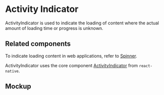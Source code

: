 
<Meta title="Components/Status and Feedback/ActivityIndicator" />

# Activity Indicator

ActivityIndicator is used to indicate the loading of content where the actual
amount of loading time or progress is unknown.

## Related components

To indicate loading content in web applications, refer to
[Spinner](/components/Spinner).

ActivityIndicator uses the core component
[ActivityIndicator](https://reactnative.dev/docs/activityIndicator) from
`react-native`.

## Mockup

<Figma
  collapsable
  url="https://www.figma.com/file/avvgu5SkbBvS8lGVePBsqO/%F0%9F%92%99-Product%2FMobile?node-id=13095%3A32"
/>
